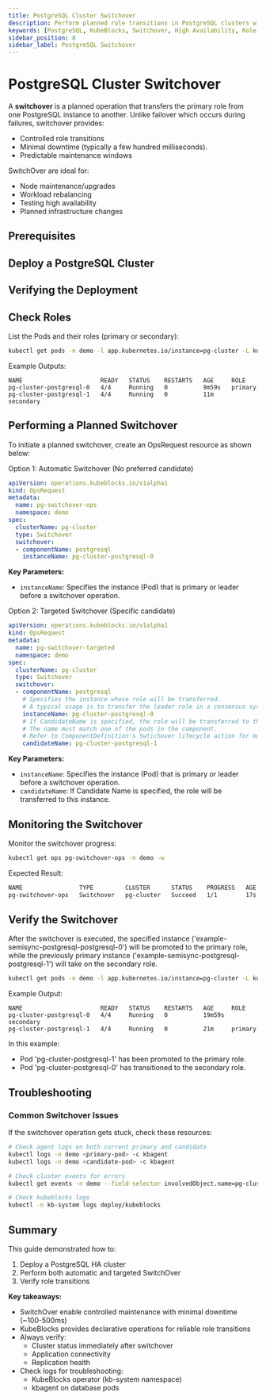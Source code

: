 ```yaml
---
title: PostgreSQL Cluster Switchover
description: Perform planned role transitions in PostgreSQL clusters with KubeBlocks for minimal downtime and controlled maintenance
keywords: [PostgreSQL, KubeBlocks, Switchover, High Availability, Role Transition, Kubernetes]
sidebar_position: 8
sidebar_label: PostgreSQL Switchover
---
```



# PostgreSQL Cluster Switchover

A **switchover** is a planned operation that transfers the primary role from one PostgreSQL instance to another. Unlike failover which occurs during failures, switchover provides:
- Controlled role transitions
- Minimal downtime (typically a few hundred milliseconds).
- Predictable maintenance windows

SwitchOver are ideal for:
- Node maintenance/upgrades
- Workload rebalancing
- Testing high availability
- Planned infrastructure changes

## Prerequisites


<Prerequisites />

## Deploy a PostgreSQL Cluster


<CreatePGCluster />

## Verifying the Deployment


<VerifyPGCluster />

## Check Roles
List the Pods and their roles (primary or secondary):

```bash
kubectl get pods -n demo -l app.kubernetes.io/instance=pg-cluster -L kubeblocks.io/role
```

Example Outputs:

```text
NAME                      READY   STATUS    RESTARTS   AGE     ROLE
pg-cluster-postgresql-0   4/4     Running   0          9m59s   primary
pg-cluster-postgresql-1   4/4     Running   0          11m     secondary
```

## Performing a Planned Switchover

To initiate a planned switchover, create an OpsRequest resource as shown below:

<Tabs>
  <TabItem value="Automatic Switchover" label="Automatic Switchover" default>
  Option 1: Automatic Switchover (No preferred candidate)

  ```yaml
  apiVersion: operations.kubeblocks.io/v1alpha1
  kind: OpsRequest
  metadata:
    name: pg-switchover-ops
    namespace: demo
  spec:
    clusterName: pg-cluster
    type: Switchover
    switchover:
    - componentName: postgresql
      instanceName: pg-cluster-postgresql-0
  ```
 **Key Parameters:**
  - `instanceName`: Specifies the instance (Pod) that is primary or leader before a switchover operation.

  </TabItem>
  <TabItem value="Targeted Switchover" label="Targeted Switchover" >
  Option 2: Targeted Switchover (Specific candidate)

  ```yaml
  apiVersion: operations.kubeblocks.io/v1alpha1
  kind: OpsRequest
  metadata:
    name: pg-switchover-targeted
    namespace: demo
  spec:
    clusterName: pg-cluster
    type: Switchover
    switchover:
    - componentName: postgresql
      # Specifies the instance whose role will be transferred.
      # A typical usage is to transfer the leader role in a consensus system.
      instanceName: pg-cluster-postgresql-0
      # If CandidateName is specified, the role will be transferred to this instance.
      # The name must match one of the pods in the component.
      # Refer to ComponentDefinition's Swtichover lifecycle action for more details.
      candidateName: pg-cluster-postgresql-1
  ```

  **Key Parameters:**
  - `instanceName`: Specifies the instance (Pod) that is primary or leader before a switchover operation.
  - `candidateName`: If Candidate Name is specified, the role will be transferred to this instance.
  </TabItem>
</Tabs>

## Monitoring the Switchover

Monitor the switchover progress:

```bash
kubectl get ops pg-switchover-ops -n demo -w
```

Expected Result:
```bash
NAME                TYPE         CLUSTER      STATUS    PROGRESS   AGE
pg-switchover-ops   Switchover   pg-cluster   Succeed   1/1        17s
```
## Verify the Switchover

After the switchover is executed, the specified instance ('example-semisync-postgresql-postgresql-0') will be promoted to the primary role, while the previously primary instance ('example-semisync-postgresql-postgresql-1') will take on the secondary role.

```bash
kubectl get pods -n demo -l app.kubernetes.io/instance=pg-cluster -L kubeblocks.io/role
```

Example Output:

```text
NAME                      READY   STATUS    RESTARTS   AGE     ROLE
pg-cluster-postgresql-0   4/4     Running   0          19m59s  secondary
pg-cluster-postgresql-1   4/4     Running   0          21m     primary
```

In this example:
- Pod 'pg-cluster-postgresql-1' has been promoted to the primary role.
- Pod 'pg-cluster-postgresql-0' has transitioned to the secondary role.

## Troubleshooting

### Common Switchover Issues

If the switchover operation gets stuck, check these resources:
```bash
# Check agent logs on both current primary and candidate
kubectl logs -n demo <primary-pod> -c kbagent
kubectl logs -n demo <candidate-pod> -c kbagent

# Check cluster events for errors
kubectl get events -n demo --field-selector involvedObject.name=pg-cluster

# Check kubeblocks logs
kubectl -n kb-system logs deploy/kubeblocks
```

## Summary

This guide demonstrated how to:
1. Deploy a PostgreSQL HA cluster
2. Perform both automatic and targeted SwitchOver
3. Verify role transitions

**Key takeaways:**
- SwitchOver enable controlled maintenance with minimal downtime (~100-500ms)
- KubeBlocks provides declarative operations for reliable role transitions
- Always verify:
  - Cluster status immediately after switchover
  - Application connectivity
  - Replication health
- Check logs for troubleshooting:
  - KubeBlocks operator (kb-system namespace)
  - kbagent on database pods


